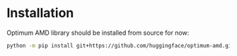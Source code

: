<!--Copyright 2023 The HuggingFace Team. All rights reserved.
Licensed under the MIT License.
-->

# Installation

Optimum AMD library should be installed from source for now:
```bash
python -m pip install git+https://github.com/huggingface/optimum-amd.git
```

